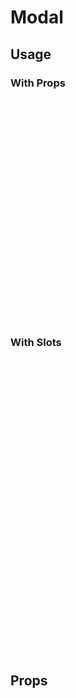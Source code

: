 
# Modal

<Canvas of={Primary} />

## Usage

### With Props

```html
<Modal
  v-model:visible="isModalVisible"
  icon="Bars"
  icon-color="info"
  header="Select Tracking Events"
>
  <p>
    Would you like to export an additional CSV of associated tracking events?
  </p>
  <RadioGroup>
    <radio-button
      name="exportCSV"
      value="yes"
      label="Yes"
      v-model="radioModel"
    />
    <radio-button name="exportCSV" value="no" label="No" v-model="radioModel" />
  </RadioGroup>

  <template #footer>
    <LobButton variant="secondary">Go back</LobButton>
    <LobButton variant="primary" class="ml-2">Submit</LobButton>
  </template>
</Modal>
```

### With Slots

```html
<Modal v-model:visible="isModalVisible" icon-color="info">
  <template #icon="iconProps">
    <Icon icon="Bars" v-bind="iconProps" />
  </template>

  <template #header> Select Tracking Events </template>

  <template #default>
    <p>
      Would you like to export an additional CSV of associated tracking events?
    </p>
    <RadioGroup>
      <radio-button
        name="exportCSV"
        value="yes"
        label="Yes"
        v-model="radioModel"
      />
      <radio-button
        name="exportCSV"
        value="no"
        label="No"
        v-model="radioModel"
      />
    </RadioGroup>
  </template>

  <template #footer>
    <LobButton variant="secondary">Go back</LobButton>
    <LobButton variant="primary" class="ml-2">Submit</LobButton>
  </template>
</Modal>
```

## Props

<ArgTypes story={PRIMARY_STORY} />
